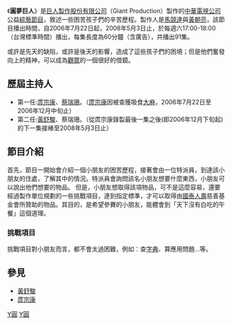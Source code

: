 {{For|2016年的電影|吹夢巨人 (2016年電影)}}
{{Infobox television
| 名稱 = 圓夢巨人
| 圖片 = 
| 圖說 = 圓夢巨人
| 分類 = 綜藝資訊類
| 主持 = [[庹宗康|庹宗康]]、[[蔡瑞珊|蔡瑞珊]]、[[黃舒駿|黃舒駿]]
| 演出 = 
| 國家 = {{TWN}}
| 語言 = [[漢語|中文]]
| executive_producer = 馬競達、黃朝亮
| 每集長 = [[小時|1小時]]（含廣告時間）
| 製作公司 = 巨人製作股份有限公司
| 頻道 = {{Flagicon|TWN}}[[中華電視公司|中華電視公司]]（主頻道、教育文化頻道）
| 開始 = 2006年7月22日
| 結束 = 2008年5月3日
| 官方網站 = 
}}
《'''圓夢巨人'''》是[[巨人製作股份有限公司|巨人製作股份有限公司]]（Giant Production）製作的[[中華電視公司|中華電視公司]]公益[[綜藝節目|綜藝節目]]，敘述一些困苦孩子們的辛苦歷程。製作人是[[馬競達|馬競達]]與[[黃朝亮|黃朝亮]]，該節目播出時間，自2006年7月22日起，2008年5月3日止，於每週六17:00-18:00（台灣標準時間）播出，每集長度為60分鐘（含廣告），共播出91集。

或許是先天的缺陷，或許是後天的影響，造成了這些孩子們的困境；但是他們奮發向上的精神，可以成為[[觀眾|觀眾]]的一個很好的借鏡。

== 歷屆主持人 ==

*第一任:[[庹宗康|庹宗康]]、[[蔡瑞珊|蔡瑞珊]]。（[[庹宗康|庹宗康]]因被查獲吸食[[大麻|大麻]]，2006年7月22日至2006年12月中旬止）
*第二任:[[黃舒駿|黃舒駿]]、蔡瑞珊。（從庹宗康錄製最後一集之後(即2006年12月下旬起)的下一集接棒至2008年5月3日止）

== 節目介紹 ==

首先，節目一開始會介紹一個小朋友的困苦歷程，接著會由一位特派員，到達該小朋友的住處，了解其中的情況。特派員會詢問該名小朋友想要什麼東西，小朋友可以說出他們想要的物品。
但是，小朋友想取得該項物品，可不是這麼容易，還要經過製作單位規劃的一些挑戰項目，達到指定標準，才可以取得由[[國泰人壽|國泰人壽]]慈善基金會所贊助的物品。其目的，是希望參賽的小朋友，能體會到「天下沒有白吃的午餐」這個道理。

=== 挑戰項目 ===

挑戰項目對小朋友而言，都不會太過困難，例如：查[[字典|字典]]、算應用問題…等。

== 參見 ==

*[[黃舒駿|黃舒駿]]
*[[庹宗康|庹宗康]]

{{Taiwan-tv-stub}}

[[Category:已停播的台灣綜藝節目|Y圓]]
[[Category:華視電視節目|Y圓]]